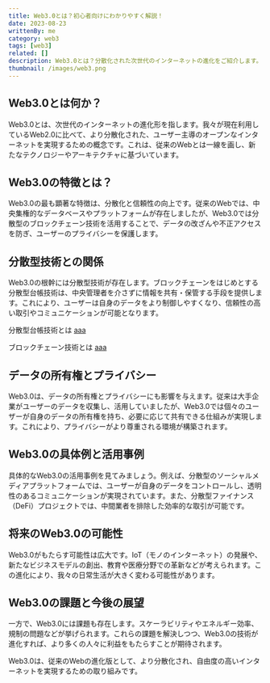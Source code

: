 ```yaml
---
title: Web3.0とは？初心者向けにわかりやすく解説！
date: 2023-08-23
writtenBy: me
category: web3
tags: [web3]
related: []
description: Web3.0とは？分散化された次世代のインターネットの進化をご紹介します。ブロックチェーン技術を中心に、データの所有権、プライバシー、分散型アプリケーションの活用事例など、Web3.0の魅力を初心者にもわかりやすく解説します。未来のインターネットの可能性を探る一環として、Web3.0の特徴や展望について詳しくご紹介します。
thumbnail: /images/web3.png
---
```


## Web3.0とは何か？

Web3.0とは、次世代のインターネットの進化形を指します。我々が現在利用しているWeb2.0に比べて、より分散化された、ユーザー主導のオープンなインターネットを実現するための概念です。これは、従来のWebとは一線を画し、新たなテクノロジーやアーキテクチャに基づいています。

## Web3.0の特徴とは？

Web3.0の最も顕著な特徴は、分散化と信頼性の向上です。従来のWebでは、中央集権的なデータベースやプラットフォームが存在しましたが、Web3.0では分散型のブロックチェーン技術を活用することで、データの改ざんや不正アクセスを防ぎ、ユーザーのプライバシーを保護します。

## 分散型技術との関係

Web3.0の根幹には分散型技術が存在します。<span>ブロックチェーン</span>をはじめとする分散型台帳技術は、中央管理者を介さずに情報を共有・保管する手段を提供します。これにより、ユーザーは自身のデータをより制御しやすくなり、信頼性の高い取引やコミュニケーションが可能となります。

分散型台帳技術とは
[aaa](/web3/what_is_distributed_ledger_tec)

ブロックチェーン技術とは
[aaa](/web3/what_is_blockchain)

## データの所有権とプライバシー

Web3.0は、データの所有権とプライバシーにも影響を与えます。従来は大手企業がユーザーのデータを収集し、活用していましたが、Web3.0では個々のユーザーが自身のデータの所有権を持ち、必要に応じて共有できる仕組みが実現します。これにより、プライバシーがより尊重される環境が構築されます。

## Web3.0の具体例と活用事例

具体的なWeb3.0の活用事例を見てみましょう。例えば、分散型のソーシャルメディアプラットフォームでは、ユーザーが自身のデータをコントロールし、透明性のあるコミュニケーションが実現されています。また、分散型ファイナンス（DeFi）プロジェクトでは、中間業者を排除した効率的な取引が可能です。

## 将来のWeb3.0の可能性

Web3.0がもたらす可能性は広大です。IoT（モノのインターネット）の発展や、新たなビジネスモデルの創出、教育や医療分野での革新などが考えられます。この進化により、我々の日常生活が大きく変わる可能性があります。

## Web3.0の課題と今後の展望

一方で、Web3.0には課題も存在します。スケーラビリティやエネルギー効率、規制の問題などが挙げられます。これらの課題を解決しつつ、Web3.0の技術が進化すれば、より多くの人々に利益をもたらすことが期待されます。

Web3.0は、従来のWebの進化版として、より分散化され、自由度の高いインターネットを実現するための取り組みです。
